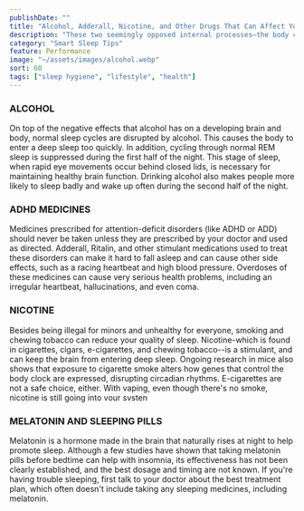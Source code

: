 ```yaml
---
publishDate: ""
title: "Alcohol, Adderall, Nicotine, and Other Drugs That Can Affect Your Sleep"
description: "These two seemingly opposed internal processes—the body clock and the sleep drive—work together to make it possible for people to stay awake for 15 or 16 hours, and then sleep roughly seven to nine hours straight."
category: "Smart Sleep Tips"
feature: Performance
image: "~/assets/images/alcohol.webp"
sort: 60
tags: ["sleep hygiene", "lifestyle", "health"]
---
```

### ALCOHOL
On top of the negative effects that alcohol has on a developing brain and body, normal sleep cycles are disrupted by alcohol. This causes the body to enter a deep sleep too quickly.
In addition, cycling through normal REM sleep is suppressed during the first half of the night. This stage of sleep, when rapid eye movements occur behind closed lids, is necessary for maintaining healthy brain function.
Drinking alcohol also makes people more likely to sleep badly and wake up often during the second half of the night.

### ADHD MEDICINES
Medicines prescribed for attention-deficit disorders (like ADHD or ADD) should never be taken unless they are prescribed by your doctor and used as directed.
Adderall, Ritalin, and other stimulant medications used to treat these disorders can make it hard to fall asleep and can cause other side effects, such as a racing heartbeat and high blood pressure.
Overdoses of these medicines can cause very serious health problems, including an irregular heartbeat, hallucinations, and even coma.

### NICOTINE
Besides being illegal for minors and unhealthy for everyone, smoking and chewing tobacco can reduce your quality of sleep. Nicotine-which is found in cigarettes, cigars, e-cigarettes, and chewing tobacco--is a stimulant, and can keep the brain from entering deep sleep.
Ongoing research in mice also shows that exposure to cigarette smoke alters how genes that control the body clock are expressed, disrupting circadian rhythms.
E-cigarettes are not a safe choice, either. With vaping, even though there's no smoke, nicotine is still going into vour svsten

### MELATONIN AND SLEEPING PILLS
Melatonin is a hormone made in the brain that naturally rises at night to help promote sleep.
Although a few studies have shown that taking melatonin pills before bedtime can help with insomnia, its effectiveness has not been clearly established, and the best dosage and timing are not known.
If you're having trouble sleeping, first talk to your doctor about the best treatment plan, which often doesn't include taking any sleeping medicines, including melatonin.